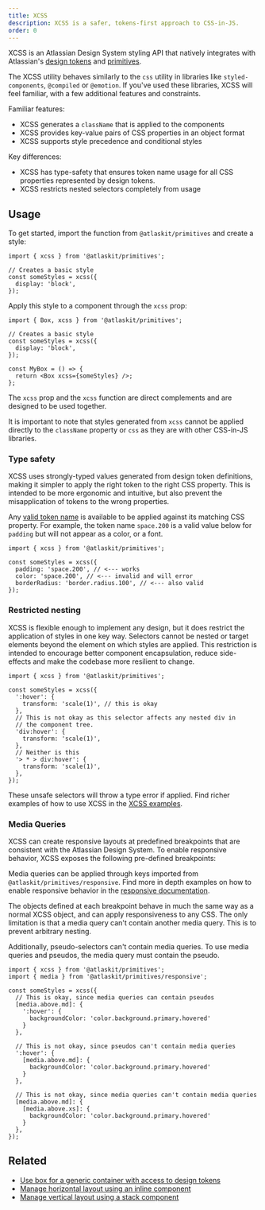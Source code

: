 ```yaml
---
title: XCSS
description: XCSS is a safer, tokens-first approach to CSS-in-JS.
order: 0
---
```



XCSS is an Atlassian Design System styling API that natively integrates with Atlassian's [design tokens](/tokens) and [primitives](/components/primitives/overview).

The XCSS utility behaves similarly to the `css` utility in libraries like `styled-components`, `@compiled` or `@emotion`. If you've used these libraries, XCSS will feel familiar, with a few additional features and constraints.

Familiar features:

- XCSS generates a `className` that is applied to the components
- XCSS provides key-value pairs of CSS properties in an object format
- XCSS supports style precedence and conditional styles

Key differences:

- XCSS has type-safety that ensures token name usage for all CSS properties represented by design tokens.
- XCSS restricts nested selectors completely from usage

## Usage

To get started, import the function from `@atlaskit/primitives` and create a style:

```tsx
import { xcss } from '@atlaskit/primitives';

// Creates a basic style
const someStyles = xcss({
  display: 'block',
});
```

Apply this style to a component through the `xcss` prop:

```tsx
import { Box, xcss } from '@atlaskit/primitives';

// Creates a basic style
const someStyles = xcss({
  display: 'block',
});

const MyBox = () => {
  return <Box xcss={someStyles} />;
};
```

The `xcss` prop and the `xcss` function are direct complements and are designed to be used together.

It is important to note that styles generated from `xcss` cannot be applied directly to the `className` property or `css` as they are with other CSS-in-JS libraries.

### Type safety

XCSS uses strongly-typed values generated from design token definitions, making it simpler to apply the right token to the right CSS property.
This is intended to be more ergonomic and intuitive, but also prevent the misapplication of tokens to the wrong properties.

Any [valid token name](/components/tokens/all-tokens) is available to be applied against its
matching CSS property. For example, the token name `space.200`
is a valid value below for `padding` but will not appear
as a color, or a font.

```tsx
import { xcss } from '@atlaskit/primitives';

const someStyles = xcss({
  padding: 'space.200', // <--- works
  color: 'space.200', // <--- invalid and will error
  borderRadius: 'border.radius.100', // <--- also valid
});
```

### Restricted nesting

XCSS is flexible enough to implement any design, but it does restrict the application of styles in one key way.
Selectors cannot be nested or target elements beyond the element on which styles are applied.
This restriction is intended to encourage better component encapsulation, reduce side-effects and make the codebase more resilient to change.

```tsx
import { xcss } from '@atlaskit/primitives';

const someStyles = xcss({
  ':hover': {
    transform: 'scale(1)', // this is okay
  },
  // This is not okay as this selector affects any nested div in
  // the component tree.
  'div:hover': {
    transform: 'scale(1)',
  },
  // Neither is this
  '> * > div:hover': {
    transform: 'scale(1)',
  },
});
```

These unsafe selectors will throw a type error if applied.
Find richer examples of how to use XCSS in the [XCSS examples](/components/primitives/xcss/examples).

### Media Queries

XCSS can create responsive layouts at predefined breakpoints that are consistent with the Atlassian Design System. To enable responsive behavior, XCSS exposes the following pre-defined breakpoints:

<MediaQueriesTable />

Media queries can be applied through keys imported from `@atlaskit/primitives/responsive`.
Find more in depth examples on how to enable responsive behavior in the [responsive documentation](/components/primitives/xcss/examples#responsiveness).

The objects defined at each breakpoint behave in much the same way as a normal XCSS object, and can apply responsiveness to any CSS.
The only limitation is that a media query can't contain another media query. This is to prevent arbitrary nesting.

Additionally, pseudo-selectors can't contain media queries. To use media queries and pseudos, the media query must contain the pseudo.

```
import { xcss } from '@atlaskit/primitives';
import { media } from '@atlaskit/primitives/responsive';

const someStyles = xcss({
  // This is okay, since media queries can contain pseudos
  [media.above.md]: {
    ':hover': {
      backgroundColor: 'color.background.primary.hovered'
    }
  },

  // This is not okay, since pseudos can't contain media queries
  ':hover': {
    [media.above.md]: {
      backgroundColor: 'color.background.primary.hovered'
    }
  },

  // This is not okay, since media queries can't contain media queries
  [media.above.md]: {
    [media.above.xs]: {
      backgroundColor: 'color.background.primary.hovered'
    }
  },
});
```

## Related

- [Use box for a generic container with access to design tokens](/components/primitives/box/usage)
- [Manage horizontal layout using an inline component](/components/primitives/inline/usage)
- [Manage vertical layout using a stack component](/components/primitives/stack/usage)
